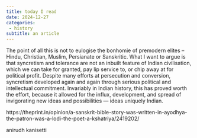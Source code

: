 ```yaml
---
title: today I read
date: 2024-12-27
categories:
 - history
subtitle: an article
---
```


The point of all this is not to eulogise the bonhomie of premodern elites – Hindu, Christian, Muslim, Persianate or Sanskritic. What I want to argue is that syncretism and tolerance are not an inbuilt feature of Indian civilisation, which we can take for granted, pay lip service to, or chip away at for political profit. Despite many efforts at persecution and conversion, syncretism developed again and again through serious political and intellectual commitment. Invariably in Indian history, this has proved worth the effort, because it allowed for the influx, development, and spread of invigorating new ideas and possibilities — ideas uniquely Indian.

https://theprint.in/opinion/a-sanskrit-bible-story-was-written-in-ayodhya-the-patron-was-a-lodi-the-poet-a-kshatriya/2419202/

anirudh kanisetti

